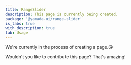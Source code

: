```yaml
---
title: RangeSlider
description: This page is currently being created.
package: '@yamada-ui/range-slider'
is_tabs: true
with_description: true
tab: Usage
---
```


We're currently in the process of creating a page.😘

Wouldn't you like to contribute this page? That's amazing!
